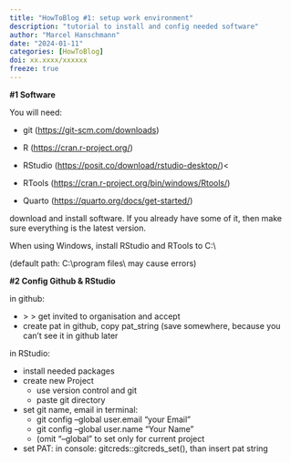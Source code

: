 ```yaml
---
title: "HowToBlog #1: setup work environment"
description: "tutorial to install and config needed software"
author: "Marcel Hanschmann"
date: "2024-01-11"
categories: [HowToBlog]
doi: xx.xxxx/xxxxxx
freeze: true
---
```


::: grid
::: {.g-col-12 .g-col-12-header}
**#1 Software**
:::

::: {.g-col-6 .g-col-6-body}
You will need:

-   git (<https://git-scm.com/downloads>)

-   R (<https://cran.r-project.org/>)

-   RStudio (<https://posit.co/download/rstudio-desktop/>)\<

-   RTools (<https://cran.r-project.org/bin/windows/Rtools/>)

-   Quarto (<https://quarto.org/docs/get-started/>)

download and install software. If you already have some of it, then make sure everything is the latest version.

When using Windows, install RStudio and RTools to C:\\

(default path: C:\\program files\\ may cause errors)
:::

::: g-col-6
:::
:::

::: grid
::: {.g-col-12 .g-col-12-header}
**#2 Config Github & RStudio**
:::

::: {.g-col-12 .g-col-12-sub}
in github: 
:::

::: {.g-col-6 .g-col-6-body}
- \> \> get invited to organisation and accept
- create pat in github, copy pat_string (save somewhere, because you can't see it in github later
:::

::: {.g-col-12 .g-col-12-sub}
in RStudio: 
:::

::: {.g-col-6 .g-col-6-body}
-   install needed packages
-   create new Project
    -   use version control and git
    -   paste git directory
-   set git name, email in terminal:
    -   git config --global user.email "your Email"
    -   git config --global user.name "Your Name"
    -   (omit "--global" to set only for current project
-   set PAT: in console: gitcreds::gitcreds_set(), than insert pat string
:::
:::
